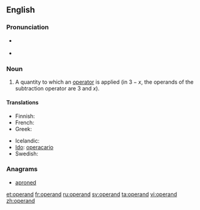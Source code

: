 ==English==

===Pronunciation===
* {{a|UK}} {{IPA|/ɒpə(ɹ)ænd/}}
* {{audio|En-us-operand.ogg|Audio (US)}}

{{rfp|US|lang=en}}

===Noun===
{{en-noun}}

# {{mathematics}} A quantity to which an [[operator]] is applied (in <math>3 - x</math>, the operands of the subtraction operator are 3 and <math>x</math>).

====Translations====
{{trans-top|quantity to which an operator is applied}}
* Finnish: {{t-|fi|operandi}}
* French: {{t+|fr|opérande|m}}
* Greek: {{t|el|τελεστέος|m|tr=telestéos}}
{{trans-mid}}
* Icelandic: {{t-|is|þolandi|m}}
* [[Ido]]: [[operacario]]
* Swedish: {{t+|sv|operand}}
{{trans-bottom}}

===Anagrams===
* [[aproned#English|aproned]]

[[et:operand]]
[[fr:operand]]
[[ru:operand]]
[[sv:operand]]
[[ta:operand]]
[[vi:operand]]
[[zh:operand]]